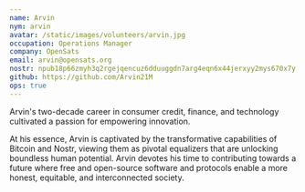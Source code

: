 ```yaml
---
name: Arvin
nym: arvin
avatar: /static/images/volunteers/arvin.jpg
occupation: Operations Manager
company: OpenSats
email: arvin@opensats.org
nostr: npub18p66zmyh3q2rgejqencuz6dduuggdn7arg4eqn6x44jerxyy2mys670x7y
github: https://github.com/Arvin21M
ops: true
---
```


Arvin's two-decade career in consumer credit, finance, and technology
cultivated a passion for empowering innovation.

At his essence, Arvin is captivated by the transformative capabilities of
Bitcoin and Nostr, viewing them as pivotal equalizers that are unlocking
boundless human potential. Arvin devotes his time to contributing towards 
a future where free and open-source software and protocols enable a more 
honest, equitable, and interconnected society.
